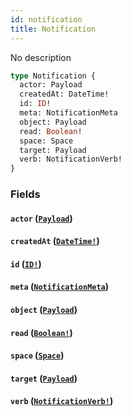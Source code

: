 ```yaml
---
id: notification
title: Notification
---
```


No description

```graphql
type Notification {
  actor: Payload
  createdAt: DateTime!
  id: ID!
  meta: NotificationMeta
  object: Payload
  read: Boolean!
  space: Space
  target: Payload
  verb: NotificationVerb!
}
```

### Fields

#### `actor` ([`Payload`](/graphql/objects/payload))

#### `createdAt` ([`DateTime!`](/graphql/scalars/date-time))

#### `id` ([`ID!`](/graphql/scalars/id))

#### `meta` ([`NotificationMeta`](/graphql/objects/notification-meta))

#### `object` ([`Payload`](/graphql/objects/payload))

#### `read` ([`Boolean!`](/graphql/scalars/boolean))

#### `space` ([`Space`](/graphql/objects/space))

#### `target` ([`Payload`](/graphql/objects/payload))

#### `verb` ([`NotificationVerb!`](/graphql/enums/notification-verb))
